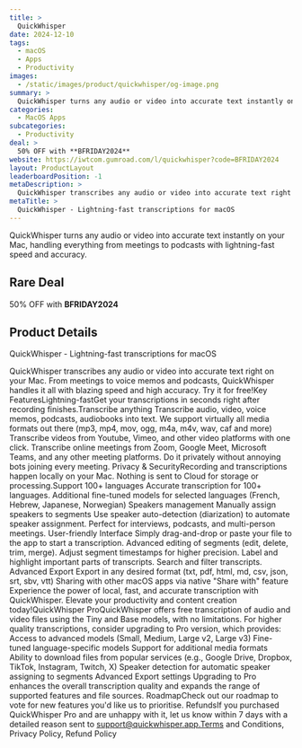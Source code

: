 ```yaml
---
title: >
  QuickWhisper
date: 2024-12-10
tags:
  - macOS
  - Apps
  - Productivity
images:
  - /static/images/product/quickwhisper/og-image.png
summary: >
  QuickWhisper turns any audio or video into accurate text instantly on your Mac, handling everything from meetings to podcasts with lightning-fast speed and accuracy.
categories:
  - MacOS Apps
subcategories:
  - Productivity
deal: >
  50% OFF with **BFRIDAY2024**
website: https://iwtcom.gumroad.com/l/quickwhisper?code=BFRIDAY2024
layout: ProductLayout
leaderboardPosition: -1
metaDescription: >
  QuickWhisper transcribes any audio or video into accurate text right on your Mac. From meetings to voice memos and podcasts, QuickWhisper handles it all with blazing speed and high accuracy. Try it for free!Key FeaturesLightning-fastGet your transcriptions in seconds right after recording finishes.Transcribe anything Transcribe audio, video, voice memos, podcasts, audiobooks into text. We support virtually all media formats out there (mp3, mp4, mov, ogg, m4a, m4v, wav, caf and more) Transcribe videos from Youtube, Vimeo, and other video platforms with one click. Transcribe online meetings from Zoom, Google Meet, Microsoft Teams, and any other meeting platforms. Do it privately without annoying bots joining every meeting. Privacy &amp; SecurityRecording and transcriptions happen locally on your Mac. Nothing is sent to Cloud for storage or processing.Support 100+ languages Accurate transcription for 100+ languages. Additional fine-tuned models for selected languages (French, Hebrew, Japanese, Norwegian) Speakers management Manually assign speakers to segments Use speaker auto-detection (diarization) to automate speaker assignment. Perfect for interviews, podcasts, and multi-person meetings. User-friendly Interface Simply drag-and-drop or paste your file to the app to start a transcription. Advanced editing of segments (edit, delete, trim, merge). Adjust segment timestamps for higher precision. Label and highlight important parts of transcripts. Search and filter transcripts. Advanced Export Export in any desired format (txt, pdf, html, md, csv, json, srt, sbv, vtt) Sharing with other macOS apps via native "Share with" feature Experience the power of local, fast, and accurate transcription with QuickWhisper. Elevate your productivity and content creation today!QuickWhisper ProQuickWhisper offers free transcription of audio and video files using the Tiny and Base models, with no limitations. For higher quality transcriptions, consider upgrading to Pro version, which provides: Access to advanced models (Small, Medium, Large v2, Large v3) Fine-tuned language-specific models Support for additional media formats Ability to download files from popular services (e.g., Google Drive, Dropbox, TikTok, Instagram, Twitch, X) Speaker detection for automatic speaker assigning to segments Advanced Export settings Upgrading to Pro enhances the overall transcription quality and expands the range of supported features and file sources. RoadmapCheck out our roadmap to vote for new features you'd like us to prioritise. RefundsIf you purchased QuickWhisper Pro and are unhappy with it, let us know within 7 days with a detailed reason sent to support@quickwhisper.app.Terms and Conditions, Privacy Policy, Refund Policy
metaTitle: >
  QuickWhisper - Lightning-fast transcriptions for macOS
---
```

QuickWhisper turns any audio or video into accurate text instantly on your Mac, handling everything from meetings to podcasts with lightning-fast speed and accuracy.

## Rare Deal

50% OFF with **BFRIDAY2024**

## Product Details

QuickWhisper - Lightning-fast transcriptions for macOS

QuickWhisper transcribes any audio or video into accurate text right on your Mac. From meetings to voice memos and podcasts, QuickWhisper handles it all with blazing speed and high accuracy. Try it for free!Key FeaturesLightning-fastGet your transcriptions in seconds right after recording finishes.Transcribe anything Transcribe audio, video, voice memos, podcasts, audiobooks into text. We support virtually all media formats out there (mp3, mp4, mov, ogg, m4a, m4v, wav, caf and more) Transcribe videos from Youtube, Vimeo, and other video platforms with one click. Transcribe online meetings from Zoom, Google Meet, Microsoft Teams, and any other meeting platforms. Do it privately without annoying bots joining every meeting. Privacy &amp; SecurityRecording and transcriptions happen locally on your Mac. Nothing is sent to Cloud for storage or processing.Support 100+ languages Accurate transcription for 100+ languages. Additional fine-tuned models for selected languages (French, Hebrew, Japanese, Norwegian) Speakers management Manually assign speakers to segments Use speaker auto-detection (diarization) to automate speaker assignment. Perfect for interviews, podcasts, and multi-person meetings. User-friendly Interface Simply drag-and-drop or paste your file to the app to start a transcription. Advanced editing of segments (edit, delete, trim, merge). Adjust segment timestamps for higher precision. Label and highlight important parts of transcripts. Search and filter transcripts. Advanced Export Export in any desired format (txt, pdf, html, md, csv, json, srt, sbv, vtt) Sharing with other macOS apps via native "Share with" feature Experience the power of local, fast, and accurate transcription with QuickWhisper. Elevate your productivity and content creation today!QuickWhisper ProQuickWhisper offers free transcription of audio and video files using the Tiny and Base models, with no limitations. For higher quality transcriptions, consider upgrading to Pro version, which provides: Access to advanced models (Small, Medium, Large v2, Large v3) Fine-tuned language-specific models Support for additional media formats Ability to download files from popular services (e.g., Google Drive, Dropbox, TikTok, Instagram, Twitch, X) Speaker detection for automatic speaker assigning to segments Advanced Export settings Upgrading to Pro enhances the overall transcription quality and expands the range of supported features and file sources. RoadmapCheck out our roadmap to vote for new features you'd like us to prioritise. RefundsIf you purchased QuickWhisper Pro and are unhappy with it, let us know within 7 days with a detailed reason sent to support@quickwhisper.app.Terms and Conditions, Privacy Policy, Refund Policy
